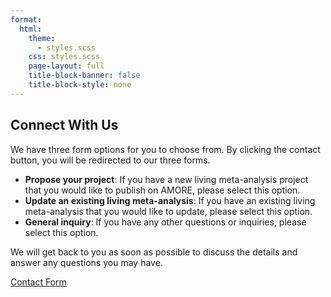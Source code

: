 ```yaml
---
format:
  html:
    theme: 
      - styles.scss
    css: styles.scss 
    page-layout: full
    title-block-banner: false 
    title-block-style: none 
---
```


::: {.contact-container}

::: {.contact-section}
## Connect With Us 
We have three form options for you to choose from. By clicking the contact button, you will be redirected to our three forms.

- **Propose your project**: If you have a new living meta-analysis project that you would like to publish on AMORE, please select this option.
- **Update an existing living meta-analysis**: If you have an existing living meta-analysis that you would like to update, please select this option.
- **General inquiry**: If you have any other questions or inquiries, please select this option.

We will get back to you as soon as possible to discuss the details and answer any questions you may have.


::: {.contact-buttons}
[Contact Form](https://nettskjema.no/a/492183){.primary-button target="_blank"}
:::



:::
:::